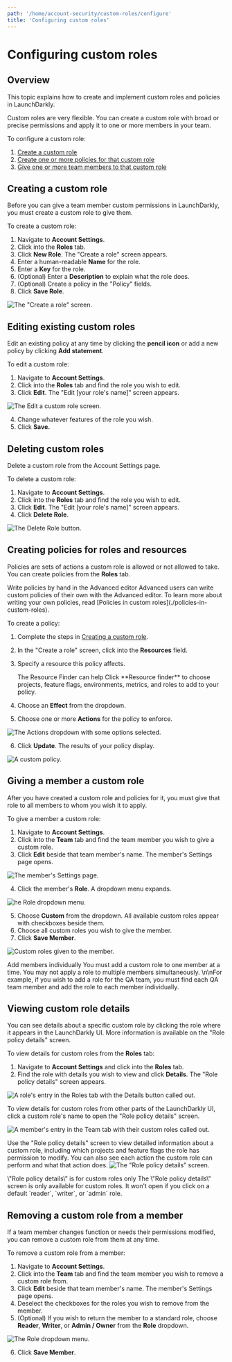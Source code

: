 ```yaml
---
path: '/home/account-security/custom-roles/configure'
title: 'Configuring custom roles'
---
```


# Configuring custom roles

<Metadata timeToRead={props.timeToRead} lastModifiedDateFormatted={props.lastModifiedDateFormatted} />

## Overview

This topic explains how to create and implement custom roles and policies in LaunchDarkly.

Custom roles are very flexible. You can create a custom role with broad or precise permissions and apply it to one or more members in your team.

To configure a custom role:

1. [Create a custom role](#creating-a-custom-role)
2. [Create one or more policies for that custom role](#creating-policies-for-roles-and-resources)
3. [Give one or more team members to that custom role](#giving-a-member-a-custom-role)

## <a name="creating-a-custom-role"></a>Creating a custom role

Before you can give a team member custom permissions in LaunchDarkly, you must create a custom role to give them.

To create a custom role:

1. Navigate to **Account Settings**.
2. Click into the **Roles** tab.
3. Click **New Role**. The "Create a role" screen appears.
4. Enter a human-readable **Name** for the role.
5. Enter a **Key** for the role.
6. (Optional) Enter a **Description** to explain what the role does.
7. (Optional) Create a policy in the "Policy" fields.
8. Click **Save Role**.

![The "Create a role" screen.](../../../../images/settings-roles-create.png)

## Editing existing custom roles

Edit an existing policy at any time by clicking the **pencil icon** or add a new policy by clicking **Add statement**.

To edit a custom role:

1. Navigate to **Account Settings**.
2. Click into the **Roles** tab and find the role you wish to edit.
3. Click **Edit**. The "Edit [your role's name]" screen appears.

![The Edit a custom role screen.](../../../../images/settings-roles-edit.png)

4. Change whatever features of the role you wish.
5. Click **Save.**

## Deleting custom roles

Delete a custom role from the Account Settings page.

To delete a custom role:

1. Navigate to **Account Settings**.
2. Click into the **Roles** tab and find the role you wish to edit.
3. Click **Edit**. The "Edit [your role's name]" screen appears.
4. Click **Delete Role**.

![The Delete Role button.](../../../../images/settings-roles-delete.png)

## <a name="creating-policies-for-roles-and-resources"></a>Creating policies for roles and resources

Policies are sets of actions a custom role is allowed or not allowed to take. You can create policies from the **Roles** tab.

<Callout intent="info">
  <CalloutTitle>Write policies by hand in the Advanced editor</CalloutTitle>
  <CalloutDescription>
    Advanced users can write custom policies of their own with the Advanced editor. To learn more about writing your own
    policies, read [Policies in custom roles](./policies-in-custom-roles).
  </CalloutDescription>
</Callout>

To create a policy:

1. Complete the steps in [Creating a custom role](#creating-a-custom-role).
2. In the "Create a role" screen, click into the **Resources** field.
3. Specify a resource this policy affects.

   <Callout intent="info">
     <CalloutTitle>The Resource Finder can help</CalloutTitle>
     <CalloutDescription>
       Click **Resource finder** to choose projects, feature flags, environments, metrics, and roles to add to your
       policy.
     </CalloutDescription>
   </Callout>

4. Choose an **Effect** from the dropdown.
5. Choose one or more **Actions** for the policy to enforce.

![The Actions dropdown with some options selected.](../../../../images/settings-roles-resources-action-menu.png)

6. Click **Update**. The results of your policy display.

![A custom policy.](../../../../images/settings-roles-policy.png)

## <a name="giving-a-member-a-custom-role"></a>Giving a member a custom role

After you have created a custom role and policies for it, you must give that role to all members to whom you wish it to apply.

To give a member a custom role:

1. Navigate to **Account Settings**.
2. Click into the **Team** tab and find the team member you wish to give a custom role.
3. Click **Edit** beside that team member's name. The member's Settings page opens.

![The member's Settings page.](../../../../images/settings-team-member-edit.png)

4. Click the member's **Role**. A dropdown menu expands.

![he Role dropdown menu.](../../../../images/settings-team-role-dropdown.png)

5. Choose **Custom** from the dropdown. All available custom roles appear with checkboxes beside them.
6. Choose all custom roles you wish to give the member.
7. Click **Save Member**.

![Custom roles given to the member.](../../../../images/settings-team-custom-roles-assigned.png)

<Callout intent="alert">
  <CalloutTitle>Add members individually</CalloutTitle>
  <CalloutDescription>
    You must add a custom role to one member at a time. You may not apply a role to multiple members simultaneously.
    \n\nFor example, if you wish to add a role for the QA team, you must find each QA team member and add the role to
    each member individually.
  </CalloutDescription>
</Callout>

## Viewing custom role details

You can see details about a specific custom role by clicking the role where it appears in the LaunchDarkly UI. More information is available on the "Role policy details" screen.

To view details for custom roles from the **Roles** tab:

1. Navigate to **Account Settings** and click into the **Roles** tab.
2. Find the role with details you wish to view and click **Details**. The "Role policy details" screen appears.

![A role's entry in the **Roles** tab with the **Details** button called out.](../../../../images/settings-roles-details-callout.png)

To view details for custom roles from other parts of the LaunchDarkly UI, click a custom role's name to open the "Role policy details" screen.

![A member's entry in the **Team** tab with their custom roles called out.](../../../../images/settings-team-roles-callout.png)

Use the "Role policy details" screen to view detailed information about a custom role, including which projects and feature flags the role has permission to modify. You can also see each action the custom role can perform and what that action does.
![The "Role policy details" screen.](../../../../images/settings-roles-role-policy-details.png)

<Callout intent="info">
  <CalloutTitle>\"Role policy details\" is for custom roles only</CalloutTitle>
  <CalloutDescription>
    The \"Role policy details\" screen is only available for custom roles. It won't open if you click on a default
    `reader`, `writer`, or `admin` role.
  </CalloutDescription>
</Callout>

## Removing a custom role from a member

If a team member changes function or needs their permissions modified, you can remove a custom role from them at any time.

To remove a custom role from a member:

1. Navigate to **Account Settings**.
2. Click into the **Team** tab and find the team member you wish to remove a custom role from.
3. Click **Edit** beside that team member's name. The member's Settings page opens.
4. Deselect the checkboxes for the roles you wish to remove from the member.
5. (Optional) If you wish to return the member to a standard role, choose **Reader**, **Writer**, or **Admin / Owner** from the **Role** dropdown.

![The Role dropdown menu.](../../../../images/settings-team-role-dropdown.png)

6. Click **Save Member**.

